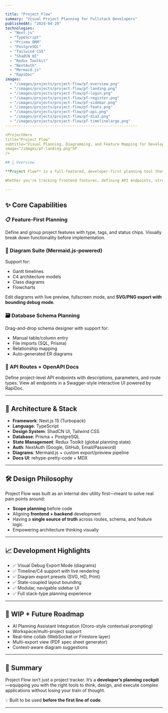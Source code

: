 ```yaml
---

title: "Project Flow"
summary: "Visual Project Planning for Fullstack Developers"
publishedAt: "2024-04-20"
technologies:
  - "Next.js"
  - "TypeScript"
  - "Prisma ORM"
  - "PostgreSQL"
  - "Tailwind CSS"
  - "ShadCN UI"
  - "Redux Toolkit"
  - "NextAuth"
  - "Mermaid.js"
  - "RapiDoc"
images:
  - "/images/projects/project-flow/pf-overview.png"
  - "/images/projects/project-flow/pf-landing.png"
  - "/images/projects/project-flow/pf-login.png"
  - "/images/projects/project-flow/pf-register.png"
  - "/images/projects/project-flow/pf-sidebar.png"
  - "/images/projects/project-flow/pf-feats.png"
  - "/images/projects/project-flow/pf-api.png"
  - "/images/projects/project-flow/pf-dia3.png"
  - "/images/projects/project-flow/pf-timelinelarge.png"
-----------------------------------------------------------

<ProjectHero
title="Project Flow"
subtitle="Visual Planning, Diagramming, and Feature Mapping for Developers"
image="/images/pf-landing.png"SP
/>

## 🧠 Overview

**Project Flow** is a full-featured, developer-first planning tool that bridges the gap between whiteboarding and implementation. Designed to help solo devs and teams visually map, organize, and architect software projects from idea to deployment.

Whether you're tracking frontend features, defining API endpoints, structuring databases, or visualizing system architecture with diagrams—Project Flow offers a unified interface for clear thinking and structured execution.

---
```


<MediaPlayer
  url="/videos/projects/project-flow/pf-overview.mp4"
  title="Diagram System Demo"
  controls={true}
  autoplay={true}
  loop={true}
  muted
  className="h-11/12"
/>

## ✨ Core Capabilities

### 📋 Feature-First Planning

Define and group project features with type, tags, and status chips. Visually break down functionality before implementation.

<SmartImage
  src="/images/projects/project-flow/pf-feats.png"
  alt="Feature Planning View"
/>

### 🧩 Diagram Suite (Mermaid.js-powered)

Support for:

- Gantt timelines
- C4 architecture models
- Class diagrams
- Flowcharts

Edit diagrams with live preview, fullscreen mode, and **SVG/PNG export with bounding debug mode**.

<MediaPlayer
  url="/videos/projects/project-flow/database-diagram.mp4"
  title="Diagram System Demo"
  controls={true}
  autoplay={true}
  loop={true}
  muted
  className="h-11/12"
/>

### 🗃️ Database Schema Planning

Drag-and-drop schema designer with support for:

- Manual table/column entry
- File imports (SQL, Prisma)
- Relationship mapping
- Auto-generated ER diagrams

### 🧬 API Routes + OpenAPI Docs

Define project-level API endpoints with descriptions, parameters, and route types. View all endpoints in a Swagger-style interactive UI powered by RapiDoc.

<MediaPlayer
  url="/videos/projects/project-flow/pf-api.mp4"
  title="Diagram System Demo"
  controls={true}
  autoplay={true}
  loop={true}
  muted
  className="h-11/12"
/>

---

## 🧱 Architecture & Stack

- **Framework**: Next.js 15 (Turbopack)
- **Language**: TypeScript
- **Design System**: ShadCN UI, Tailwind CSS
- **Database**: Prisma + PostgreSQL
- **State Management**: Redux Toolkit (global planning state)
- **Auth**: NextAuth (Google, GitHub, Email/Password)
- **Diagrams**: Mermaid.js + custom export/preview pipeline
- **Docs UI**: rehype-pretty-code + MDX

---

## 🛠️ Design Philosophy

Project Flow was built as an internal dev utility first—meant to solve real pain points around:

- **Scope planning** before code
- Aligning **frontend + backend** development
- Having a **single source of truth** across routes, schema, and feature logic
- Empowering architecture thinking visually

---

## 📈 Development Highlights

- ✅ Visual Debug Export Mode (diagrams)
- ✅ Timeline/C4 support with live rendering
- ✅ Diagram export presets (SVG, HD, Print)
- ✅ State-coupled layout bounding
- ✅ Modular, navigable sidebar UI
- ✅ Full stack-type planning experience

---

## 🚧 WIP + Future Roadmap

- AI Planning Assistant Integration (Ororo-style contextual prompting)
- Workspace/multi-project support
- Real-time collab (WebSocket or Firestore layer)
- Multi-export view (PDF spec sheet generator)
- Context-aware diagram suggestions

---

## 🔗 Summary

Project Flow isn’t just a project tracker. It’s a **developer’s planning cockpit**—equipping you with the right tools to think, design, and execute complex applications without losing your train of thought.

💡 Built to be used **before the first line of code**.

---

<ComponentShowcase title="Related Projects">
  <ProjectCard title="Ororo" slug="ororo-desktop-ai" />
  <ProjectCard title="UI Component Library" slug="shadyt-ui" />
</ComponentShowcase>
